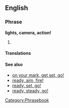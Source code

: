==English==
===Phrase===
'''lights, camera, action!'''
# {{substub}}

====Translations====
{{rftrans}}

====See also====
* [[on your mark, get set, go!]]
* [[ready, aim, fire!]]
* [[ready, set, go!]]
* [[ready, steady, go!]]

[[Category:Phrasebook]]
